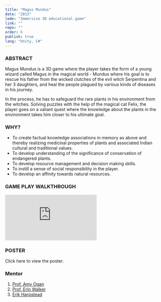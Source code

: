 ```yaml
---
title: "Magus Mundus"
date: "2013"
lede: "Immersive 3D educational game"
link: ""
repo: ""
order: 6
publish: true
lang: "Unity, C#"
---
```



<div class="blog-section">

### ABSTRACT

Magus Mundus is a 3D game where the player takes the form of a young wizard called Magus in the magical world - Mundus where his goal is to rescue his father from the wicked clutches of the evil witch Serpentina and her 3 daughters, and heal the people plagued by various kinds of diseases in his journey.

In the process, he has to safeguard the rare plants in his environment from the witches. Solving puzzles with the help of the magical cat Felix, the player goes on a valiant quest where the knowledge about the plants in the environment takes him closer to his ultimate goal.

### WHY?

* To create factual knowledge associations in memory as above and thereby realizing medicinal properties of plants and associated Indian cultural and traditional values.
* To develop understanding of the significance of conservation of endangered plants.
* To develop resource management and decision making skills.
* To instill a sense of social responsibility in the player.
* To develop an affinity towards natural resources.

### GAME PLAY WALKTHROUGH

<div class="blog-inset">
  <iframe class="youtube" src="https://www.youtube.com/embed/VALgAvXyGv0?rel=0&amp;showinfo=0" frameBorder="0" allowFullScreen></iframe>
</div>

### POSTER

Click <XA href={pdf}>here</XA> to view the poster.

### Mentor
1. [Prof. Amy Ogan](https://www.hcii.cmu.edu/people/amy-ogan)
2. [Prof. Erin Walker](http://faculty.engineering.asu.edu/ewalker/)
3. [Erik Harpstead](http://www.erikharpstead.net)

</div>